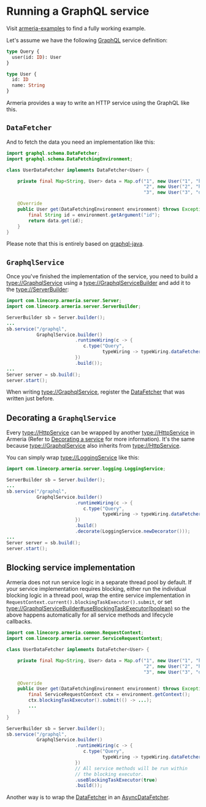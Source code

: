 # Running a GraphQL service

<Tip>

Visit [armeria-examples](https://github.com/line/armeria-examples) to find a fully working example.

</Tip>

Let's assume we have the following [GraphQL][GraphQL] service definition:

```graphql
type Query {
  user(id: ID): User
}

type User {
  id: ID
  name: String
}
```

Armeria provides a way to write an HTTP service using the GraphQL like this.


## `DataFetcher`
And to fetch the data you need an implementation like this:

```java
import graphql.schema.DataFetcher;
import graphql.schema.DataFetchingEnvironment;

class UserDataFetcher implements DataFetcher<User> {

    private final Map<String, User> data = Map.of("1", new User("1", "hero"),
                                                  "2", new User("2", "human"),
                                                  "3", new User("3", "droid"));

    @Override
    public User get(DataFetchingEnvironment environment) throws Exception {
        final String id = environment.getArgument("id");
        return data.get(id);
    }
}
```
<Tip>

Please note that this is entirely based on [graphql-java][graphql-java].

</Tip>


## `GraphqlService`
Once you've finished the implementation of the service, you need to build a <type://GraphqlService> using
a <type://GraphqlServiceBuilder> and add it to the <type://ServerBuilder>:

```java
import com.linecorp.armeria.server.Server;
import com.linecorp.armeria.server.ServerBuilder;

ServerBuilder sb = Server.builder();
...
sb.service("/graphql",
           GraphqlService.builder()
                         .runtimeWiring(c -> {
                            c.type("Query",
                                   typeWiring -> typeWiring.dataFetcher("user", new UserDataFetcher()));
                         })
                         .build());
...
Server server = sb.build();
server.start();
```

<Tip>

When writing <type://GraphqlService>, register the [DataFetcher](https://javadoc.io/doc/com.graphql-java/graphql-java/latest/graphql/schema/DataFetcher.html) that was written just before.

</Tip>


## Decorating a `GraphqlService`

Every <type://HttpService> can be wrapped by another <type://HttpService> in Armeria (Refer to
[Decorating a service](/docs/server-decorator) for more information).
It's the same because <type://GraphqlService> also inherits from <type://HttpService>.

You can simply wrap <type://LoggingService> like this:

```java
import com.linecorp.armeria.server.logging.LoggingService;

ServerBuilder sb = Server.builder();
...
sb.service("/graphql",
           GraphqlService.builder()
                         .runtimeWiring(c -> {
                            c.type("Query",
                                   typeWiring -> typeWiring.dataFetcher("user", new UserDataFetcher()));
                         })
                         .build()
                         .decorate(LoggingService.newDecorator()));
...
Server server = sb.build();
server.start();
```

## Blocking service implementation

Armeria does not run service logic in a separate thread pool by default. If your service implementation
requires blocking, either run the individual blocking logic in a thread pool, wrap the
entire service implementation in `RequestContext.current().blockingTaskExecutor().submit`, or set
<type://GraphqlServiceBuilder#useBlockingTaskExecutor(boolean)> so the above happens automatically for
all service methods and lifecycle callbacks.

```java
import com.linecorp.armeria.common.RequestContext;
import com.linecorp.armeria.server.ServiceRequestContext;

class UserDataFetcher implements DataFetcher<User> {

    private final Map<String, User> data = Map.of("1", new User("1", "hero"),
                                                  "2", new User("2", "human"),
                                                  "3", new User("3", "droid"));

    @Override
    public User get(DataFetchingEnvironment environment) throws Exception {
        final ServiceRequestContext ctx = environment.getContext();
        ctx.blockingTaskExecutor().submit(() -> ...);
        ...
    }
}
```

```java
ServerBuilder sb = Server.builder();
sb.service("/graphql",
           GraphqlService.builder()
                         .runtimeWiring(c -> {
                            c.type("Query",
                                   typeWiring -> typeWiring.dataFetcher("user", new UserDataFetcher()));
                         })
                         // All service methods will be run within
                         // the blocking executor.
                         .useBlockingTaskExecutor(true)
                         .build());
```

<Tip>

Another way is to wrap the [DataFetcher](https://javadoc.io/doc/com.graphql-java/graphql-java/latest/graphql/schema/DataFetcher.html) in an [AsyncDataFetcher](https://javadoc.io/doc/com.graphql-java/graphql-java/latest/graphql/schema/AsyncDataFetcher.html).

</Tip>

[GraphQL]: https://graphql.org/
[graphql-java]: https://www.graphql-java.com/
